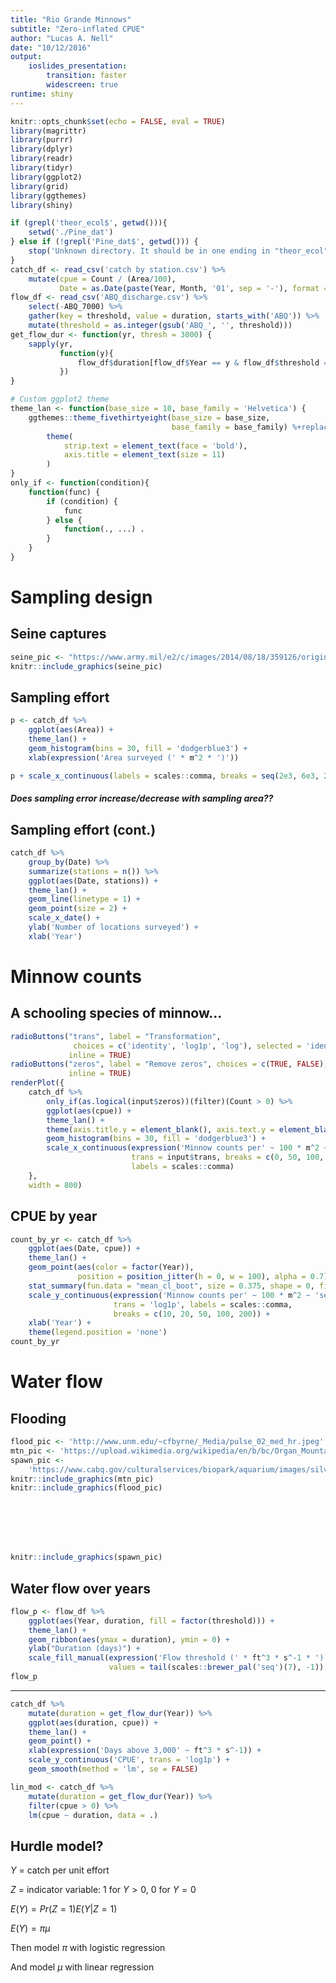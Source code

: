 ```yaml
---
title: "Rio Grande Minnows"
subtitle: "Zero-inflated CPUE"
author: "Lucas A. Nell"
date: "10/12/2016"
output:
    ioslides_presentation:
        transition: faster
        widescreen: true
runtime: shiny
---
```


```r
knitr::opts_chunk$set(echo = FALSE, eval = TRUE)
library(magrittr)
library(purrr)
library(dplyr)
library(readr)
library(tidyr)
library(ggplot2)
library(grid)
library(ggthemes)
library(shiny)
```

```r
if (grepl('theor_ecol$', getwd())){
    setwd('./Pine_dat')
} else if (!grepl('Pine_dat$', getwd())) {
    stop('Unknown directory. It should be in one ending in "theor_ecol" or "Pine_dat".')
}
catch_df <- read_csv('catch by station.csv') %>% 
    mutate(cpue = Count / (Area/100),
           Date = as.Date(paste(Year, Month, '01', sep = '-'), format = '%Y-%m-%d'))
flow_df <- read_csv('ABQ_discharge.csv') %>% 
    select(-ABQ_7000) %>% 
    gather(key = threshold, value = duration, starts_with('ABQ')) %>% 
    mutate(threshold = as.integer(gsub('ABQ_', '', threshold)))
get_flow_dur <- function(yr, thresh = 3000) {
    sapply(yr, 
           function(y){
               flow_df$duration[flow_df$Year == y & flow_df$threshold == thresh]
           })
}
```

```r
# Custom ggplot2 theme
theme_lan <- function(base_size = 10, base_family = 'Helvetica') {
    ggthemes::theme_fivethirtyeight(base_size = base_size, 
                                    base_family = base_family) %+replace%
        theme(
            strip.text = element_text(face = 'bold'),
            axis.title = element_text(size = 11)
        )
}
only_if <- function(condition){
    function(func) {
        if (condition) {
            func
        } else {
            function(., ...) .
        }
    }
}
```



# Sampling design

## Seine captures

```r
seine_pic <- "https://www.army.mil/e2/c/images/2014/08/18/359126/original.jpg"
knitr::include_graphics(seine_pic)
```


## Sampling effort

```r
p <- catch_df %>% 
    ggplot(aes(Area)) +
    theme_lan() +
    geom_histogram(bins = 30, fill = 'dodgerblue3') + 
    xlab(expression('Area surveyed (' * m^2 * ')'))

p + scale_x_continuous(labels = scales::comma, breaks = seq(2e3, 6e3, 2e3))
```


#### *Does sampling error increase/decrease with sampling area??*


## Sampling effort (cont.)

```r
catch_df %>%
    group_by(Date) %>%
    summarize(stations = n()) %>% 
    ggplot(aes(Date, stations)) +
    theme_lan() +
    geom_line(linetype = 1) +
    geom_point(size = 2) +
    scale_x_date() +
    ylab('Number of locations surveyed') + 
    xlab('Year')
```



# Minnow counts

## A schooling species of minnow...

```r
radioButtons("trans", label = "Transformation",
              choices = c('identity', 'log1p', 'log'), selected = 'identity',
             inline = TRUE)
radioButtons("zeros", label = "Remove zeros", choices = c(TRUE, FALSE), selected = FALSE,
             inline = TRUE)
renderPlot({
    catch_df %>%
        only_if(as.logical(input$zeros))(filter)(Count > 0) %>%
        ggplot(aes(cpue)) +
        theme_lan() +
        theme(axis.title.y = element_blank(), axis.text.y = element_blank()) +
        geom_histogram(bins = 30, fill = 'dodgerblue3') +
        scale_x_continuous(expression('Minnow counts per' ~ 100 * m^2 ~ 'seined'),
                           trans = input$trans, breaks = c(0, 50, 100, 200),
                           labels = scales::comma)
    }, 
    width = 800)
```


## CPUE by year

```r
count_by_yr <- catch_df %>% 
    ggplot(aes(Date, cpue)) +
    theme_lan() +
    geom_point(aes(color = factor(Year)), 
               position = position_jitter(h = 0, w = 100), alpha = 0.7) +
    stat_summary(fun.data = "mean_cl_boot", size = 0.375, shape = 0, fill = NA) +
    scale_y_continuous(expression('Minnow counts per' ~ 100 * m^2 ~ 'seined'),
                       trans = 'log1p', labels = scales::comma,
                       breaks = c(10, 20, 50, 100, 200)) +
    xlab('Year') +
    theme(legend.position = 'none')
count_by_yr
```



# Water flow

## Flooding {.columns-2}


``` r
flood_pic <- 'http://www.unm.edu/~cfbyrne/_Media/pulse_02_med_hr.jpeg'
mtn_pic <- 'https://upload.wikimedia.org/wikipedia/en/b/bc/Organ_Mountains.jpg'
spawn_pic <- 
    'https://www.cabq.gov/culturalservices/biopark/aquarium/images/silvery%20minnow2.jpg'
knitr::include_graphics(mtn_pic)
knitr::include_graphics(flood_pic)
```

<br>
<br>
<br>
<br>


``` r
knitr::include_graphics(spawn_pic)
```


## Water flow over years

```r

flow_p <- flow_df %>% 
    ggplot(aes(Year, duration, fill = factor(threshold))) +
    theme_lan() +
    geom_ribbon(aes(ymax = duration), ymin = 0) +
    ylab("Duration (days)") +
    scale_fill_manual(expression('Flow threshold (' * ft^3 * s^-1 * ')'),
                      values = tail(scales::brewer_pal('seq')(7), -1))
flow_p
```



------

```r
catch_df %>%
    mutate(duration = get_flow_dur(Year)) %>% 
    ggplot(aes(duration, cpue)) +
    theme_lan() +
    geom_point() +
    xlab(expression('Days above 3,000' ~ ft^3 * s^-1)) + 
    scale_y_continuous('CPUE', trans = 'log1p') +
    geom_smooth(method = 'lm', se = FALSE)

lin_mod <- catch_df %>%
    mutate(duration = get_flow_dur(Year)) %>% 
    filter(cpue > 0) %>% 
    lm(cpue ~ duration, data = .)

```


## Hurdle model?

$Y$ = catch per unit effort

$Z$ = indicator variable: $1$ for $Y > 0$, $0$ for $Y = 0$

$E(Y) = Pr(Z = 1) E(Y | Z = 1)$

$E(Y) = \pi \mu$

Then model $\pi$ with logistic regression

And model $\mu$ with linear regression




